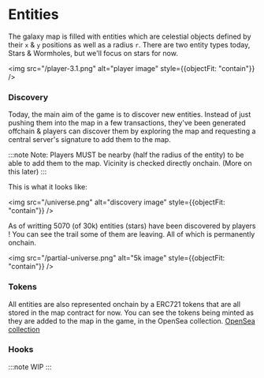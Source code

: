 # Entities

The galaxy map is filled with entities which are celestial objects defined by their `x` & `y` positions as well as a radius `r`. There are two entity types today, Stars & Wormholes, but we'll focus on stars for now.

<img src="/player-3.1.png" alt="player image" style={{objectFit: "contain"}} />

### Discovery

Today, the main aim of the game is to discover new entities. Instead of just pushing them into the map in a few transactions, they've been generated offchain & players
can discover them by exploring the map and requesting a central server's signature to add them to the map.

:::note
Note: Players MUST be nearby (half the radius of the entity) to be able to add them to the map. Vicinity is checked directly onchain. (More on this later)
:::

This is what it looks like:

<img src="/universe.png" alt="discovery image" style={{objectFit: "contain"}} />

As of writting 5070 (of 30k) entities (stars) have been discovered by players ! You can see the trail some of them are leaving. All of which is permanently onchain.

<img src="/partial-universe.png" alt="5k image" style={{objectFit: "contain"}} />

### Tokens

All entities are also represented onchain by a ERC721 tokens that are all stored in the map contract for now. You can see the tokens being minted as they are added to the map in the game, in the OpenSea collection.
[OpenSea collection](https://opensea.io/collection/astroblock-map)

### Hooks
:::note
WIP
:::